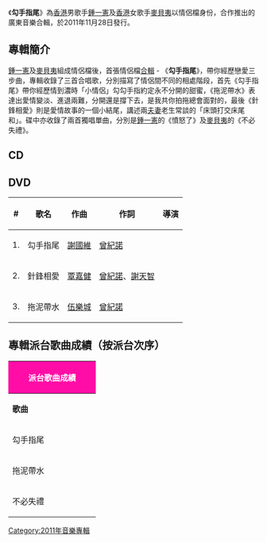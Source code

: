 {{Infobox album
| name       = 勾手指尾
| type       = [[專輯|專輯]]
| artist     = [[鍾一憲|鍾一憲]]、[[麥貝夷|麥貝夷]]
| cover      = 
| recorded   = 
<!-- 未知參數 | background = green -->
| released   = 2011年11月28日
| genre      = 粵語流行
| label      = [[名將音樂_(香港)|名將音樂]]
| length     = 
| producer   = 
| reviews    = 
| prev_title = [[Journey_Begins|Journey Begins]]
| prev_year  = 2010
| next_title = [[天生不對|天生不對]]
| next_year  = 2012
}}
《'''勾手指尾'''》為[[香港|香港]]男歌手[[鍾一憲|鍾一憲]]及[[香港|香港]]女歌手[[麥貝夷|麥貝夷]]以情侶檔身份，合作推出的廣東音樂合輯，於2011年11月28日發行。

==專輯簡介==
[[鍾一憲|鍾一憲]]及[[麥貝夷|麥貝夷]]組成情侶檔後，首張情侶檔[[合輯|合輯]] - 《'''勾手指尾'''》，帶你經歷戀愛三步曲，專輯收錄了三首合唱歌，分別描寫了情侶間不同的相處階段，首先《勾手指尾》帶你經歷情到濃時「小情侶」勾勾手指約定永不分開的甜蜜，《拖泥帶水》表達出愛情變淡、進退兩難，分開還是撐下去，是我共你拍拖總會面對的，最後《針鋒相愛》則是愛情故事的一個小結尾，講述兩[[夫妻|夫妻]]老生常談的「床頭打交床尾和」。碟中亦收錄了兩首獨唱單曲，分別是[[鍾一憲|鍾一憲]]的《憤怒了》及[[麥貝夷|麥貝夷]]的《不必失禮》。

==CD==
{{Tracklist
| all_producer = [[伍樂城|伍樂城]]

| title1 = 勾手指尾
| note1 = 
| longnote1 = 
| music1 = [[謝國維|謝國維]]
| lyrics1 = [[曾紀諾|曾紀諾]]
| arranger1 = 謝國維
|
| title2 = 針鋒相愛
| longnote2 = 
| music2 = [[覃嘉健|覃嘉健]]
| lyrics2 = [[謝天智|Goran Tse]]<br>曾紀諾
| arranger2 = [[朱俊傑|朱俊傑]]<br>覃嘉健

| title3 = 拖泥帶水
| note3 = 
| longnote3 = 
| music3 = [[伍樂城|伍樂城]]
| lyrics3 = 曾紀諾<br>伍樂城
| arranger3 = [[曾津平|曾津平]]

| title4 = 不必失禮
| longnote4 = 麥貝夷獨唱
| music4 = 朱俊傑
| lyrics4 = [[希瑩|希瑩]]
| arranger4 = 朱俊傑

| title5 = 憤怒了
| note5 = 
| longnote5 = 鍾一憲獨唱
| music5 = 朱俊傑
| lyrics5 = Goran Tse
| arranger5 = 朱俊傑
}}

==DVD==
{| class="wikitable"
|-
!#
!歌名
!作曲
!作詞
!導演
|-
| 1. || 勾手指尾 || [[謝國維|謝國維]] || [[曾紀諾|曾紀諾]] ||
|-
| 2. || 針鋒相愛 || [[覃嘉健|覃嘉健]] || [[曾紀諾|曾紀諾]]、[[謝天智|謝天智]] || 
|-
| 3. || 拖泥帶水 || [[伍樂城|伍樂城]] || [[曾紀諾|曾紀諾]] || 
|}
== 專輯派台歌曲成績（按派台次序） ==
{| class="wikitable" cellpadding="1"
|-
! style="background:#FF0DA6; color:white" colspan="6" | '''派台歌曲成績'''
|-
| width="160"| '''歌曲''' || width="50"| '''903''' || width="50"| '''RTHK''' || width="50"| '''997''' || width="50"| '''TVB'''|| width="230"| 備註
|-
| 勾手指尾 || - || 16 || 5 || 2 ||
|-
| 拖泥帶水 || 16 || - || 4 || 2 || 
|-
| 不必失禮 || - || - || 13 || - || '''麥貝夷獨唱'''
|}

[[Category:2011年音樂專輯|Category:2011年音樂專輯]]